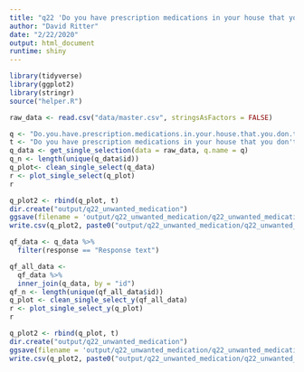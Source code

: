 ```yaml
---
title: "q22 'Do you have prescription medications in your house that you don't want to use and currently need to get rid of?'"
author: "David Ritter"
date: "2/22/2020"
output: html_document
runtime: shiny
---
```


```r
library(tidyverse)
library(ggplot2)
library(stringr)
source("helper.R")
```

```r
raw_data <- read.csv("data/master.csv", stringsAsFactors = FALSE)
```

```r
q <- "Do.you.have.prescription.medications.in.your.house.that.you.don.t.want.to.use.and.currently.need.to.get.rid.of."
t <- "Do you have prescription medications in your house that you don't want to use and currently need to get rid of?"
q_data <- get_single_selection(data = raw_data, q.name = q)
q_n <- length(unique(q_data$id))
q_plot<- clean_single_select(q_data)
r <- plot_single_select(q_plot)
r
```

```r
q_plot2 <- rbind(q_plot, t)
dir.create("output/q22_unwanted_medication")
ggsave(filename = 'output/q22_unwanted_medication/q22_unwanted_medication.png', plot = r, device = 'png')
write.csv(q_plot2, paste0("output/q22_unwanted_medication/q22_unwanted_medication_", q_n,".csv"), row.names=F)
```

```r
qf_data <- q_data %>%
  filter(response == "Response text")
```

```r
qf_all_data <- 
  qf_data %>%
  inner_join(q_data, by = "id")
qf_n <- length(unique(qf_all_data$id))
q_plot <- clean_single_select_y(qf_all_data)
r <- plot_single_select_y(q_plot)
r
```

```r
q_plot2 <- rbind(q_plot, t)
dir.create("output/q22_unwanted_medication")
ggsave(filename = 'output/q22_unwanted_medication/q22_unwanted_medication.png', plot = r, device = 'png')
write.csv(q_plot2, paste0("output/q22_unwanted_medication/q22_unwanted_medication_", qf_n,".csv"), row.names=F)
```
